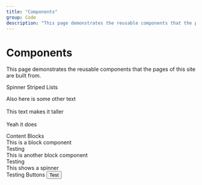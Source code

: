 ```yaml
---
title: "Components"
group: Code
description: "This page demonstrates the reusable components that the pages of this site are built from."
---
```


# Components

This page demonstrates the reusable components that the pages of this site are built from.


<SubdivisionHeading>Spinner</SubdivisionHeading>
<EmbeddedWrapper>
  <Spinner />
</EmbeddedWrapper>
<SubdivisionHeading>Striped Lists</SubdivisionHeading>
<EmbeddedWrapper>
  <StripedList>
    <StripeElement index={1}>
      <TwoRowText row1="Row One" row2="Row Two" />
    </StripeElement>
    <StripeElement index={2}>
      <TwoRowText row1="Row One" row2="Row Two" />
      <p>
        Also here is some other text
        <br /> <br /> This text makes it taller <br /> <br /> Yeah it does
      </p>
    </StripeElement>
    <StripeElement index={3}>
      <TwoRowText row1="Row One" row2="Row Two" />
    </StripeElement>
  </StripedList>
</EmbeddedWrapper>
<SubdivisionHeading>Content Blocks</SubdivisionHeading>
<EmbeddedWrapper>
  <ContentBlock>
    <div>This is a block component</div>
    <Infoline externalLinkUrl="#" externalLinkText="ab">
      Testing
    </Infoline>
  </ContentBlock>
  <ContentBlock>
    <div>This is another block component</div>
    <Infoline externalLinkUrl="#" externalLinkText="ab">
      Testing
    </Infoline>
  </ContentBlock>
  <TopRightSpinner />
  <ContentBlock>
    <div>This shows a spinner</div>
    <Infoline externalLinkUrl="#" externalLinkText="ab">
      Testing
    </Infoline>
  </ContentBlock>
</EmbeddedWrapper>
<SubdivisionHeading>Buttons</SubdivisionHeading>
<EmbeddedWrapper>
  <Button>Test</Button>
</EmbeddedWrapper>
